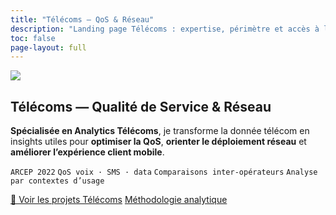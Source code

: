 ```yaml
---
title: "Télécoms — QoS & Réseau"
description: "Landing page Télécoms : expertise, périmètre et accès à la galerie de projets (ARCEP, QoS voix/SMS/data, comparaisons inter-opérateurs, contextes d’usage)."
toc: false
page-layout: full
---
```


![](/assets/banners/banner-telecom.jpg){.hero-telecom}

## Télécoms — Qualité de Service & Réseau

**Spécialisée en Analytics Télécoms**, je transforme la donnée télécom en insights utiles pour **optimiser la QoS**, **orienter le déploiement réseau** et **améliorer l’expérience client mobile**.

`ARCEP 2022`{.badge} `QoS voix · SMS · data`{.badge} `Comparaisons inter-opérateurs`{.badge} `Analyse par contextes d’usage`{.badge}

[🔎 Voir les projets Télécoms](projets.qmd){.btn .btn-primary}
[Méthodologie analytique](../methode/index.qmd){.btn .btn-outline-secondary}
